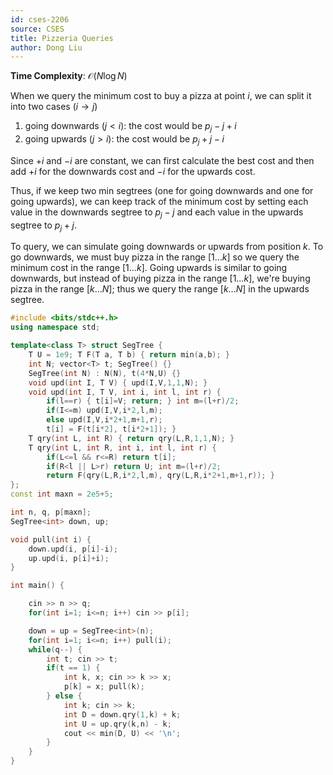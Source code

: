 ```yaml
---
id: cses-2206
source: CSES
title: Pizzeria Queries
author: Dong Liu
---
```


**Time Complexity**: $\mathcal O(N\log N)$

When we query the minimum cost to buy a pizza at point $i$, we can split it into two cases ($i\rightarrow j$)
1. going downwards ($j < i$): the cost would be $p_j-j+i$
2. going upwards ($j > i$): the cost would be $p_j+j-i$

Since $+i$ and $-i$ are constant, we can first calculate the best cost and then add $+i$ for the downwards cost and $-i$ for the upwards cost.

Thus, if we keep two min segtrees (one for going downwards and one for going upwards), we can keep track of the minimum cost by setting each value in the downwards segtree to $p_j-j$ and each value in the upwards segtree to $p_j+j$.

To query, we can simulate going downwards or upwards from position $k$. To go downwards, we must buy pizza in the range $[1\dots k]$ so we query the minimum cost in the range $[1\dots k]$. Going upwards is similar to going downwards, but instead of buying pizza in the range $[1\dots k]$, we're buying pizza in the range $[k\dots N]$; thus we query the range $[k\dots N]$ in the upwards segtree.
 
<LanguageSection>

<CPPSection>

```cpp
#include <bits/stdc++.h>
using namespace std;

template<class T> struct SegTree {
	T U = 1e9; T F(T a, T b) { return min(a,b); }
	int N; vector<T> t; SegTree() {}
	SegTree(int N) : N(N), t(4*N,U) {}
	void upd(int I, T V) { upd(I,V,1,1,N); }
	void upd(int I, T V, int i, int l, int r) {
		if(l==r) { t[i]=V; return; } int m=(l+r)/2;
		if(I<=m) upd(I,V,i*2,l,m);
		else upd(I,V,i*2+1,m+1,r);
		t[i] = F(t[i*2], t[i*2+1]); }
	T qry(int L, int R) { return qry(L,R,1,1,N); }
	T qry(int L, int R, int i, int l, int r) {
		if(L<=l && r<=R) return t[i];
		if(R<l || L>r) return U; int m=(l+r)/2;
		return F(qry(L,R,i*2,l,m), qry(L,R,i*2+1,m+1,r)); }
};
const int maxn = 2e5+5;

int n, q, p[maxn];
SegTree<int> down, up;

void pull(int i) {
	down.upd(i, p[i]-i);
	up.upd(i, p[i]+i);
}

int main() {

	cin >> n >> q;
	for(int i=1; i<=n; i++) cin >> p[i];

	down = up = SegTree<int>(n);
	for(int i=1; i<=n; i++) pull(i);
	while(q--) {
		int t; cin >> t;
		if(t == 1) {
			int k, x; cin >> k >> x;
			p[k] = x; pull(k);
		} else {
			int k; cin >> k;
			int D = down.qry(1,k) + k;
			int U = up.qry(k,n) - k;
			cout << min(D, U) << '\n';
		}
	}
}
```

</CPPSection>

</LanguageSection>
